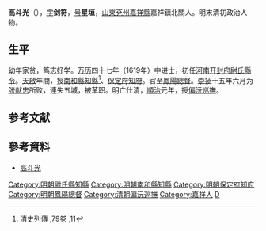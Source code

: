 {{Otheruses|other=名为高斗光的其他人物|高道素}}

'''高斗光'''（{{bd|?||?||}}），[[表字|字]]'''剑符'''，[[号|号]]'''星垣'''，[[山東|山東]][[兗州|兗州]][[嘉祥縣|嘉祥縣]]嘉祥鎮北關人。明末清初政治人物。

==生平==
幼年家贫，笃志好学。[[万历|万历]]四十七年（1619年）中进士，初任[[河南|河南]][[开封府|开封府]][[尉氏|尉氏]][[縣令|縣令]]。[[天啟|天啟]]年間，授[[南和縣|南和縣]][[知縣|知縣]]<ref>清史列傳 ,79卷 ,11</ref>、[[保定府|保定府]][[知府|知府]]。官至[[鳳陽總督|鳳陽總督]]。[[崇祯|崇祯]]十五年六月为[[张献忠|张献忠]]所败，連失五城，被革职。明亡仕清，[[順治|順治]]元年，授[[偏沅巡撫|偏沅巡撫]]。

==参考文献==
{{reflist}}

==參考資料==
*[http://npmhost.npm.gov.tw/ttscgi2/ttsquery?0:0:npmauac:TM%3D%B0%AA 高斗光] 

{{start box}}
{{s-off}}
{{s-before|[[李縉徵|李縉徵]]}}
{{s-title|明朝保定府知府|崇禎年間}}
{{s-after|[[趙琦|趙琦]]}}
{{end box}}

{{明朝人物小作品}}
{{萬曆四十七年己未科殿試金榜}}
{{DEFAULTSORT:Gao高}}
[[Category:明朝尉氏縣知縣|Category:明朝尉氏縣知縣]]
[[Category:明朝南和縣知縣|Category:明朝南和縣知縣]]
[[Category:明朝保定府知府|Category:明朝保定府知府]]
[[Category:明朝鳳陽總督|Category:明朝鳳陽總督]]
[[Category:清朝偏沅巡撫|Category:清朝偏沅巡撫]]
[[Category:嘉祥人|Category:嘉祥人]]
[[Category:高姓|D]]